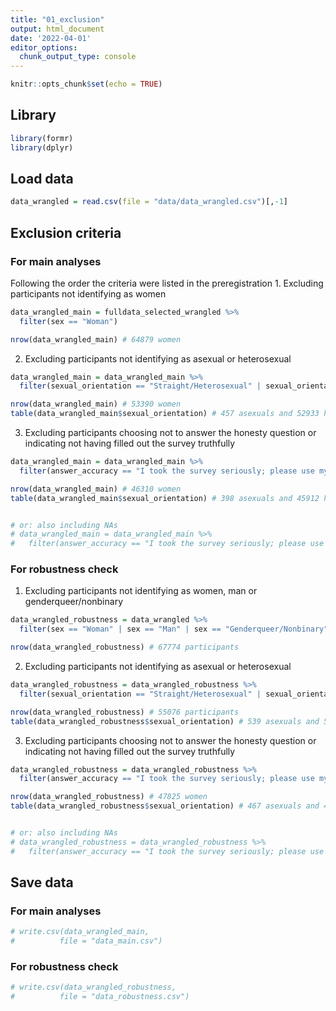 ```yaml
---
title: "01_exclusion"
output: html_document
date: '2022-04-01'
editor_options: 
  chunk_output_type: console
---
```


```r
knitr::opts_chunk$set(echo = TRUE)
```

## Library
```r
library(formr)
library(dplyr)
```

## Load data
```r
data_wrangled = read.csv(file = "data/data_wrangled.csv")[,-1]
```

## Exclusion criteria
### For main analyses
Following the order the criteria were listed in the preregistration
1. Excluding participants not identifying as women
```r
data_wrangled_main = fulldata_selected_wrangled %>%
  filter(sex == "Woman")

nrow(data_wrangled_main) # 64879 women 
```

2. Excluding participants not identifying as asexual or heterosexual
```r
data_wrangled_main = data_wrangled_main %>% 
  filter(sexual_orientation == "Straight/Heterosexual" | sexual_orientation == "Asexual")

nrow(data_wrangled_main) # 53390 women 
table(data_wrangled_main$sexual_orientation) # 457 asexuals and 52933 heterosexuals
```

3. Excluding participants choosing not to answer the honesty question or indicating not having filled out the survey truthfully
```r
data_wrangled_main = data_wrangled_main %>%
  filter(answer_accuracy == "I took the survey seriously; please use my information in the study.")

nrow(data_wrangled_main) # 46310 women 
table(data_wrangled_main$sexual_orientation) # 398 asexuals and 45912 heterosexuals


# or: also including NAs
# data_wrangled_main = data_wrangled_main %>%
#   filter(answer_accuracy == "I took the survey seriously; please use my information in the study." & answer_accuracy == "")
```

### For robustness check
1. Excluding participants not identifying as women, man or genderqueer/nonbinary
```r
data_wrangled_robustness = data_wrangled %>%
  filter(sex == "Woman" | sex == "Man" | sex == "Genderqueer/Nonbinary")

nrow(data_wrangled_robustness) # 67774 participants 
```

2. Excluding participants not identifying as asexual or heterosexual
```r
data_wrangled_robustness = data_wrangled_robustness %>% 
  filter(sexual_orientation == "Straight/Heterosexual" | sexual_orientation == "Asexual")

nrow(data_wrangled_robustness) # 55076 participants
table(data_wrangled_robustness$sexual_orientation) # 539 asexuals and 54537 heterosexuals
```

3. Excluding participants choosing not to answer the honesty question or indicating not having filled out the survey truthfully
```r
data_wrangled_robustness = data_wrangled_robustness %>%
  filter(answer_accuracy == "I took the survey seriously; please use my information in the study.")

nrow(data_wrangled_robustness) # 47825 women 
table(data_wrangled_robustness$sexual_orientation) # 467 asexuals and 47358 heterosexuals


# or: also including NAs
# data_wrangled_robustness = data_wrangled_robustness %>%
#   filter(answer_accuracy == "I took the survey seriously; please use my information in the study." & answer_accuracy == "")
```

## Save data
### For main analyses
```r
# write.csv(data_wrangled_main,
#          file = "data_main.csv")
```

### For robustness check
```r
# write.csv(data_wrangled_robustness,
#          file = "data_robustness.csv")
```
  
